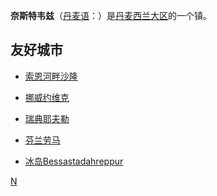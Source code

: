 {{Infobox Settlement
| name = 奈斯特韦兹<br />Næstved
| image_skyline = Skt. Peders Kirke - Næstved.jpg
| imagesize = 250px
| image_caption = 
| image_flag = 
| image_shield = Coat of arms of Næstved.svg
| pushpin_map = Denmark
| pushpin_label_position = bottom
| subdivision_type = 国家
| subdivision_name = {{DEN}}
| subdivision_type1 = [[丹麦行政区划|大区]]
| subdivision_name1 = [[西兰大区|西兰大区]]
| subdivision_type2 = 
| subdivision_name2 = 
| elevation_m = 
| elevation_ft = 
| area_total_km2 = 
| population_as_of = 2008年
| population_total = 41810
| population_density_km2 = 
| timezone = [[CET|CET]]
| utc_offset = +1
| timezone_DST = [[CEST|CEST]]
| utc_offset_DST = +2
| latd = 55
| latm = 14
| lats = 0
| latNS = N
| longd = 11
| longm = 46
| longs = 0
| longEW = E
| website =  
}}
'''奈斯特韦兹'''（[[丹麦语|丹麦语]]：'''{{lang|da|Næstved}}'''）是[[丹麦|丹麦]][[西兰大区|西兰大区]]的一个镇。

==友好城市==
* {{FRA}} [[索恩河畔沙隆|索恩河畔沙隆]]
* {{flagicon|Norway}}[[挪威|挪威]][[约维克|约维克]]
* {{flagicon|Sweden}}[[瑞典|瑞典]][[耶夫勒|耶夫勒]]
* {{flagicon|Finland}}[[芬兰|芬兰]][[劳马|劳马]]
* {{flagicon|Iceland}}[[冰岛|冰岛]]Bessastadahreppur

{{Denmark-stub}}

[[Category:西兰大区城市|N]]
